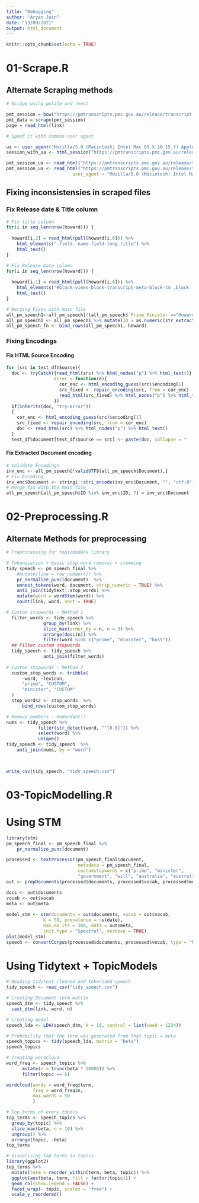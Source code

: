 ```yaml
---
title: "Debugging"
author: "Aryan Jain"
date: "13/09/2021"
output: html_document
---
```


```r
knitr::opts_chunk$set(echo = TRUE)
```

# 01-Scrape.R

## Alternate Scraping methods

```r
# Scrape using polite and rvest

pmt_session = bow("https://pmtranscripts.pmc.gov.au/release/transcript-1")
pmt_data = scrape(pmt_session)
page = read_html(link)

# Spoof it with common user agent

ua <- user_agent("Mozilla/5.0 (Macintosh; Intel Mac OS X 10_15_7) AppleWebKit/605.1.15 (KHTML, like Gecko) Version/14.1.1 Safari/605.1.15") # nolint
seesion_with_ua <- html_session("https://pmtranscripts.pmc.gov.au/release/transcript-41750",ua) # nolint

pmt_session_ua <- read_html("https://pmtranscripts.pmc.gov.au/release/transcript-41750", ua) # nolint
pmt_session_ua <- read_html("https://pmtranscripts.pmc.gov.au/release/transcript-41750", # nolint
                         user_agent = "Mozilla/5.0 (Macintosh; Intel Mac OS X 10_15_7) AppleWebKit/605.1.15 (KHTML, like Gecko) Version/14.1.1 Safari/605.1.15") # nolint
```

## Fixing inconsistensies in scraped files

### Fix Release date & Title column

```r
# Fix title column
for(i in seq_len(nrow(howard))) {
  
  howard[i,2] = read_html(pull(howard[i,6])) %>% 
    html_elements(".field--name-field-long-title") %>% 
    html_text()
}

# Fix Release Date column
for(i in seq_len(nrow(howard))) {
  
  howard[i,1] = read_html(pull(howard[i,6])) %>% 
    html_elements("#block-views-block-transcript-meta-block-tm .block .row:nth-child(1) .col-lg-8") %>% 
    html_text()
}

# Merging Fixes with main file
all_pm_speech1<-all_pm_speech[!(all_pm_speech$`Prime Minister`=="Howard, John"),]
all_pm_speech1 <- all_pm_speech1 %>% mutate(ID = as.numeric(str_extract(ID, "[[:digit:]]+")))
all_pm_speech_fn <- bind_rows(all_pm_speech1, howard)
```

### Fixing Encodings

#### Fix HTML Source Encoding

```r
for (src in test_df$Source){
  doc <- tryCatch({read_html(src) %>% html_nodes("p") %>% html_text()},
                  error = function(e){
                    cor_enc <- html_encoding_guess(src)$encoding[1]
                    src_fixed <- repair_encoding(src, from = cor_enc)
                    read_html(src_fixed) %>% html_nodes("p") %>% html_text()
                  })
  if(inherits(doc, "try-error"))
  {
    cor_enc <- html_encoding_guess(src)$encoding[1]
    src_fixed <- repair_encoding(src, from = cor_enc)
    doc <- read_html(src) %>% html_nodes("p") %>% html_text()
  }
  test_df$document[test_df$Source == src] <- paste(doc, collapse = "     ")
```

#### Fix Extracted Document encoding

```r
# Validate Encodings
inv_enc <- all_pm_speech[!validUTF8(all_pm_speech$Document),]
# Fix Encoding
inv_enc$Document <- stringi::stri_encode(inv_enc$Document, "", "utf-8")
# Merge fix with the main file
all_pm_speech[all_pm_speech$ID %in% inv_enc$ID, 7] = inv_enc$Document

```

# 02-Preprocessing.R

## Alternate Methods for preprocessing

```r
# Preprocessing for topicmodels library

# Tokenization + basic stop word removal + stemming
tidy_speech <- pm_speech_final %>%
    #mutate(line = row_number()) %>%
    pr_normalize_punc(document)  %>%
    unnest_tokens(word, document, strip_numeric = TRUE) %>%
    anti_join(tidytext::stop_words) %>%
    mutate(word = wordStem(word)) %>%
    count(link, word, sort = TRUE)

# Custom stopwords - Method 1
  filter_words <- tidy_speech %>%
              group_by(link) %>%
              slice_max(order_by = n, n = 3) %>%
              arrange(desc(n)) %>%
              filter(word %in% c("prime", "minister", "host"))
  ## Filter custom stopwords
  tidy_speech <- tidy_speech %>% 
              anti_join(filter_words)
  
# Custom stopwords - Method 2
  custom_stop_words <- tribble(
      ~word, ~lexicon,
      "prime", "CUSTOM",
      "minister", "CUSTOM"
  )
  stop_words2 <- stop_words  %>%
      bind_rows(custom_stop_words)

# Remove numbers - Redundant!!
nums <- tidy_speech %>%
            filter(str_detect(word, "^[0-9]")) %>%
            select(word) %>%
            unique()
tidy_speech <- tidy_speech  %>% 
    anti_join(nums, by = "word")


 
write_csv(tidy_speech, "tidy_speech.csv")
```

# 03-TopicModelling.R

# Using STM

```r
library(stm)
pm_speech_final <- pm_speech_final %>%
    pr_normalize_punc(document)

processed <- textProcessor(pm_speech_final$document,
                           metadata = pm_speech_final,
                           customstopwords = c("prime", "minister",
                           "government", "will", "australia", "australian"))
out <- prepDocuments(processed$documents, processed$vocab, processed$meta)

docs <- out$documents
vocab <- out$vocab
meta <- out$meta
 
model_stm <- stm(documents = out$documents, vocab = out$vocab,
              K = 50, prevalence = ~s(date),
              max.em.its = 300, data = out$meta,
              init.type = "Spectral", verbose = TRUE)
plot(model_stm)
speech <- convertCorpus(processed$documents, processed$vocab, type = "Matrix")
```

# Using Tidytext + TopicModels

```r

# Reading tidytext cleaned and tokenised speech
tidy_speech <- read_csv("tidy_speech.csv")

# Creating Document-term-matrix
speech_dtm <- tidy_speech %>%
  cast_dtm(link, word, n)

# Creating model
speech_lda <- LDA(speech_dtm, k = 10, control = list(seed = 1234))

# Probability that the term was generated from that topic = beta
speech_topics <- tidy(speech_lda, matrix = "beta")
speech_topics

# Creating wordcloud
word_freq <- speech_topics %>%
      mutate(n = trunc(beta * 10000)) %>%
      filter(topic == 6)

wordcloud(words = word_freq$term,
          freq = word_freq$n,
          max.words = 50
          )

# Top terms of every topics
top_terms <- speech_topics %>%
  group_by(topic) %>%
  slice_max(beta, n = 10) %>% 
  ungroup() %>%
  arrange(topic, -beta)
top_terms

# Visualising Top terms in topics
library(ggplot2)
top_terms %>%
  mutate(term = reorder_within(term, beta, topic)) %>%
  ggplot(aes(beta, term, fill = factor(topic))) +
  geom_col(show.legend = FALSE) +
  facet_wrap(~ topic, scales = "free") +
  scale_y_reordered()
```

